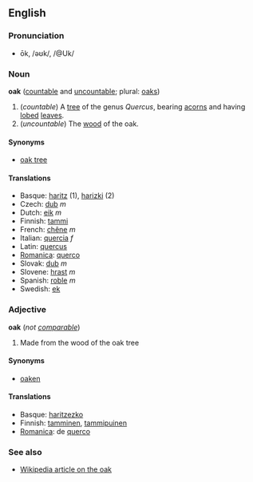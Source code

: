 == English ==
===Pronunciation===
*ōk, /əʊk/, /@Uk/

=== Noun ===
'''oak''' ([[countable]] and [[uncountable]]; plural: [[oaks]])

# (''countable'') A [[tree]] of the genus ''Quercus'', bearing [[acorn]]s and having [[lobed]] [[leaf|leaves]].
# (''uncountable'') The [[wood]] of the oak.

==== Synonyms ====
*[[oak tree]]

==== Translations ====
*Basque: [[haritz]] (1), [[harizki]] (2)
*Czech: [[dub#Czech|dub]] ''m''
*Dutch: [[eik]] ''m''
*Finnish: [[tammi]]
*French: [[chêne]] ''m''
*Italian: [[quercia]] ''f''
*Latin: [[quercus]]
*[[Romanica]]: [[querco]]
*Slovak: [[dub#Slovak|dub]] ''m''
*Slovene: [[hrast]] ''m''
*Spanish: [[roble]] ''m''
*Swedish: [[ek]]

===Adjective===
'''oak''' (''not [[comparable]]'')

# Made from the wood of the oak tree

====Synonyms====
*[[oaken]]

====Translations====

*Basque: [[haritzezko]]
*Finnish: [[tamminen]], [[tammipuinen]]
*[[Romanica]]: de [[querco]]
===See also===
*[[w:en:Oak|Wikipedia article on the oak]]